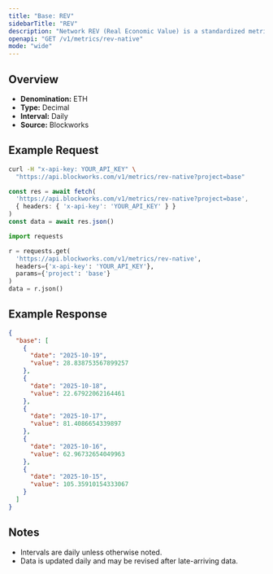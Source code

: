 ```yaml
---
title: "Base: REV"
sidebarTitle: "REV"
description: "Network REV (Real Economic Value) is a standardized metric that tracks blockchain value accrual generated by user activity. REV consists of both in-protocol transaction fees and out-of-protocol tips that users pay for transaction execution, so it measures the monetary demand to transact onchain."
openapi: "GET /v1/metrics/rev-native"
mode: "wide"
---
```


## Overview

- **Denomination:** ETH
- **Type:** Decimal
- **Interval:** Daily
- **Source:** Blockworks

## Example Request

<CodeGroup>

```bash cURL
curl -H "x-api-key: YOUR_API_KEY" \
  "https://api.blockworks.com/v1/metrics/rev-native?project=base"
```

```typescript TypeScript
const res = await fetch(
  'https://api.blockworks.com/v1/metrics/rev-native?project=base',
  { headers: { 'x-api-key': 'YOUR_API_KEY' } }
)
const data = await res.json()
```

```python Python
import requests

r = requests.get(
  'https://api.blockworks.com/v1/metrics/rev-native',
  headers={'x-api-key': 'YOUR_API_KEY'},
  params={'project': 'base'}
)
data = r.json()
```

</CodeGroup>

## Example Response

```json
{
  "base": [
    {
      "date": "2025-10-19",
      "value": 28.838753567899257
    },
    {
      "date": "2025-10-18",
      "value": 22.67922062164461
    },
    {
      "date": "2025-10-17",
      "value": 81.4086654339897
    },
    {
      "date": "2025-10-16",
      "value": 62.96732654049963
    },
    {
      "date": "2025-10-15",
      "value": 105.35910154333067
    }
  ]
}
```

## Notes
- Intervals are daily unless otherwise noted.
- Data is updated daily and may be revised after late-arriving data.